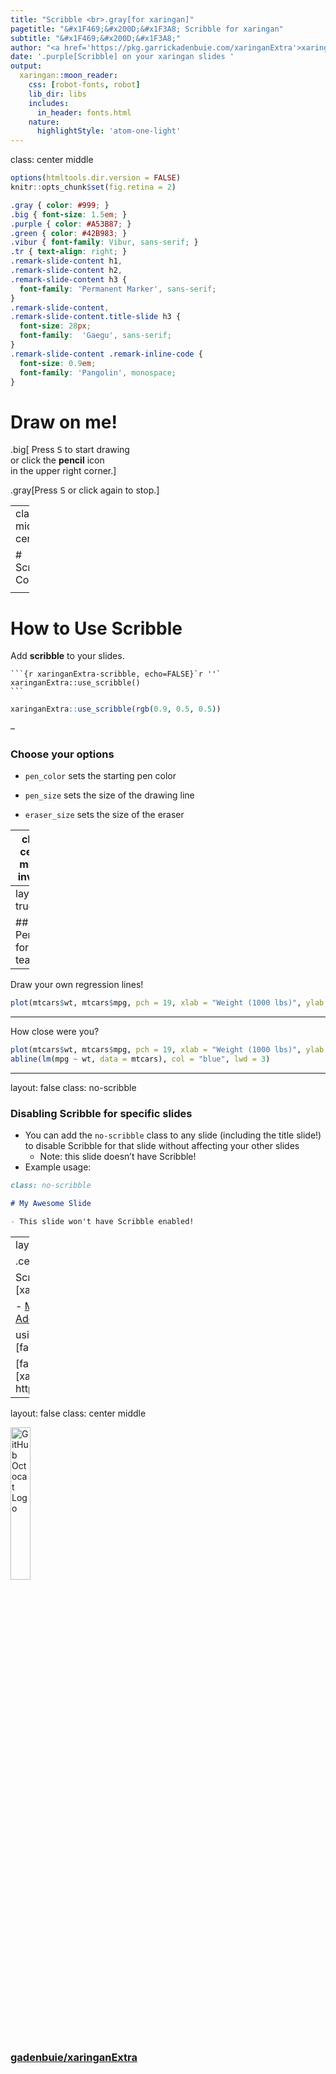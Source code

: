 ```yaml
---
title: "Scribble <br>.gray[for xaringan]"
pagetitle: "&#x1F469;&#x200D;&#x1F3A8; Scribble for xaringan"
subtitle: "&#x1F469;&#x200D;&#x1F3A8;"
author: "<a href='https://pkg.garrickadenbuie.com/xaringanExtra'>xaringanExtra<a>"
date: '.purple[Scribble] on your xaringan slides '
output:
  xaringan::moon_reader:
    css: [robot-fonts, robot]
    lib_dir: libs
    includes:
      in_header: fonts.html
    nature:
      highlightStyle: 'atom-one-light'
---
```


class: center middle

```r
options(htmltools.dir.version = FALSE)
knitr::opts_chunk$set(fig.retina = 2)
```

```css
.gray { color: #999; }
.big { font-size: 1.5em; }
.purple { color: #A53B87; }
.green { color: #42B983; }
.vibur { font-family: Vibur, sans-serif; }
.tr { text-align: right; }
.remark-slide-content h1,
.remark-slide-content h2,
.remark-slide-content h3 {
  font-family: 'Permanent Marker', sans-serif;
}
.remark-slide-content,
.remark-slide-content.title-slide h3 {
  font-size: 28px;
  font-family:  'Gaegu', sans-serif;
}
.remark-slide-content .remark-inline-code {
  font-size: 0.9em;
  font-family: 'Pangolin', monospace;
}
```


# Draw on me!

.big[
Press <kbd>S</kbd> to start drawing<br>
or click the **pencil** icon<br>
in the upper right corner.
]

.gray[Press <kbd>S</kbd> or click again to stop.]

---
class: middle center

# Scribble Controls

<div style="display: grid; grid-template-columns: repeat(3, 1fr);">
<div><div id="pencil-icon" style="color: var(--xe-scribble--button-inactive-color)"></div><div style="padding: 1em"><strong style="color: red">Draw</strong><br>on your slides</div></div>
<div><div id="erase-icon" style="color: var(--xe-scribble--button-inactive-color)"></div><div style="padding: 1em"><strong style="color: red">Erase</strong><br>individual lines</div></div>
<div><div id="clear-icon" style="color: var(--xe-scribble--button-inactive-color)"></div><div style="padding: 1em"><strong style="color: red">Clear</strong><br>drawings from a slide</div></div>
</div>

---

# How to Use Scribble

Add **scribble** to your slides.

````
```{r xaringanExtra-scribble, echo=FALSE}`r ''`
xaringanExtra::use_scribble()
```
````

```r
xaringanExtra::use_scribble(rgb(0.9, 0.5, 0.5))
```

--

### Choose your options

- `pen_color` sets the starting pen color

- `pen_size` sets the size of the drawing line

- `eraser_size` sets the size of the eraser

---
class: center middle inverse

# Try It Now!

.green[**scribble** works great with touch devices]

---
layout: true

## Perfect for teaching

---

Draw your own regression lines!

```r
plot(mtcars$wt, mtcars$mpg, pch = 19, xlab = "Weight (1000 lbs)", ylab = "Miles per US Gallon")
```

---

How close were you?

```r
plot(mtcars$wt, mtcars$mpg, pch = 19, xlab = "Weight (1000 lbs)", ylab = "Miles per US Gallon")
abline(lm(mpg ~ wt, data = mtcars), col = "blue", lwd = 3)
```

---

layout: false
class: no-scribble

### Disabling Scribble for specific slides

- You can add the `no-scribble` class to any slide (including the title slide!) to disable Scribble for that slide without affecting your other slides
    + Note: this slide doesn't have Scribble!

- Example usage:

````md
class: no-scribble

# My Awesome Slide

- This slide won't have Scribble enabled!
````

---
layout: false
class: middle

.center[
# Thanks &#x1F64F;

Scribble was built for [xaringan] by 

- [Matt Warkentin](https://mattwarkentin.github.io/) and 
- [Garrick Aden-Buie](https://www.garrickadenbuie.com)

using the amazing [fabric.js][fabric] library
]

[fabric]: http://fabricjs.com/
[xaringan]: https://slides.yihui.org/xaringan

---
layout: false
class: center middle

<img src="https://github.githubassets.com/images/modules/logos_page/GitHub-Mark.png" width="25%" alt="GitHub Octocat Logo" />

### [gadenbuie/xaringanExtra](https://github.com/gadenbuie/xaringanExtra)
